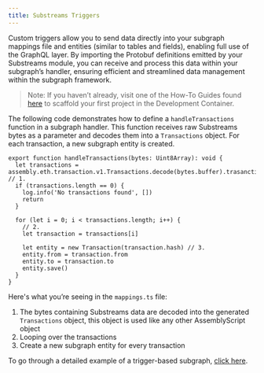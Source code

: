 ```yaml
---
title: Substreams Triggers
---
```


Custom triggers allow you to send data directly into your subgraph mappings file and entities (similar to tables and fields), enabling full use of the GraphQL layer. By importing the Protobuf definitions emitted by your Substreams module, you can receive and process this data within your subgraph’s handler, ensuring efficient and streamlined data management within the subgraph framework.

> Note: If you haven’t already, visit one of the How-To Guides found [here](./sps-intro) to scaffold your first project in the Development Container.

The following code demonstrates how to define a `handleTransactions` function in a subgraph handler. This function receives raw Substreams bytes as a parameter and decodes them into a `Transactions` object. For each transaction, a new subgraph entity is created.

```tsx
export function handleTransactions(bytes: Uint8Array): void {
  let transactions = assembly.eth.transaction.v1.Transactions.decode(bytes.buffer).trasanctions // 1.
  if (transactions.length == 0) {
    log.info('No transactions found', [])
    return
  }

  for (let i = 0; i < transactions.length; i++) {
    // 2.
    let transaction = transactions[i]

    let entity = new Transaction(transaction.hash) // 3.
    entity.from = transaction.from
    entity.to = transaction.to
    entity.save()
  }
}
```

Here's what you’re seeing in the `mappings.ts` file:

1. The bytes containing Substreams data are decoded into the generated `Transactions` object, this object is used like any other AssemblyScript object
2. Looping over the transactions
3. Create a new subgraph entity for every transaction

To go through a detailed example of a trigger-based subgraph, [click here](./triggers-example).
